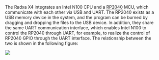 The Radxa X4 integrates an Intel N100 CPU and a [RP2040](https://en.wikipedia.org/wiki/RP2040) MCU, which communicate with each other via USB and UART.
The RP2040 exists as a USB memory device in the system, and the program can be burned by dragging and dropping the files to the USB device.
In addition, they share the same UART communication interface, which enables Intel N100 to control the RP2040 through UART, for example, to realize the control of RP2040 GPIO through the UART interface.
The relationship between the two is shown in the following figure:

<img src="/img/x/x4/intel-rp2040.webp" />
